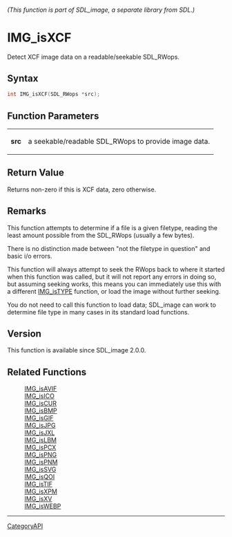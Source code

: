 ====== (This function is part of SDL_image, a separate library from SDL.) ======
= IMG_isXCF =

Detect XCF image data on a readable/seekable SDL_RWops.

== Syntax ==

<syntaxhighlight lang='c'>
int IMG_isXCF(SDL_RWops *src);
</syntaxhighlight>

== Function Parameters ==

{|
|'''src'''
|a seekable/readable SDL_RWops to provide image data.
|}

== Return Value ==

Returns non-zero if this is XCF data, zero otherwise.

== Remarks ==

This function attempts to determine if a file is a given filetype, reading
the least amount possible from the SDL_RWops (usually a few bytes).

There is no distinction made between "not the filetype in question" and
basic i/o errors.

This function will always attempt to seek the RWops back to where it
started when this function was called, but it will not report any errors in
doing so, but assuming seeking works, this means you can immediately use
this with a different [[IMG_isTYPE]] function, or load the image without
further seeking.

You do not need to call this function to load data; SDL_image can work to
determine file type in many cases in its standard load functions.

== Version ==

This function is available since SDL_image 2.0.0.

== Related Functions ==

:[[IMG_isAVIF]]
:[[IMG_isICO]]
:[[IMG_isCUR]]
:[[IMG_isBMP]]
:[[IMG_isGIF]]
:[[IMG_isJPG]]
:[[IMG_isJXL]]
:[[IMG_isLBM]]
:[[IMG_isPCX]]
:[[IMG_isPNG]]
:[[IMG_isPNM]]
:[[IMG_isSVG]]
:[[IMG_isQOI]]
:[[IMG_isTIF]]
:[[IMG_isXPM]]
:[[IMG_isXV]]
:[[IMG_isWEBP]]

----
[[CategoryAPI]]


